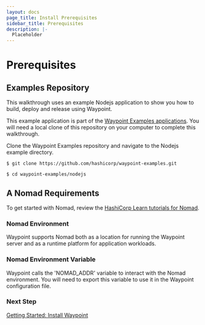 ```yaml
---
layout: docs
page_title: Install Prerequisites
sidebar_title: Prerequisites
description: |-
  Placeholder
---
```


# Prerequisites

## Examples Repository

This walkthrough uses an example Nodejs application to show you how to build, deploy and release using Waypoint.

This example application is part of the [Waypoint Examples applications](https://github.com/hashicorp/waypoint-examples). You will need a local clone of this repository on your computer to complete this walkthrough.

Clone the Waypoint Examples repository and navigate to the Nodejs example directory.

```shell
$ git clone https://github.com/hashicorp/waypoint-examples.git

$ cd waypoint-examples/nodejs
```

## A Nomad Requirements

To get started with Nomad, review the [HashiCorp Learn tutorials for Nomad](https://learn.hashicorp.com/nomad).

### Nomad Environment

Waypoint supports Nomad both as a location for running the Waypoint server and as a runtime platform for application workloads.

### Nomad Environment Variable

Waypoint calls the 'NOMAD_ADDR' variable to interact with the Nomad environment. You will need to export this variable to use it in the Waypoint configuration file.

### Next Step

[Getting Started: Install Waypoint](/docs/getting-started/nomad-example-app/install-waypoint)

<!-- End partial -->
